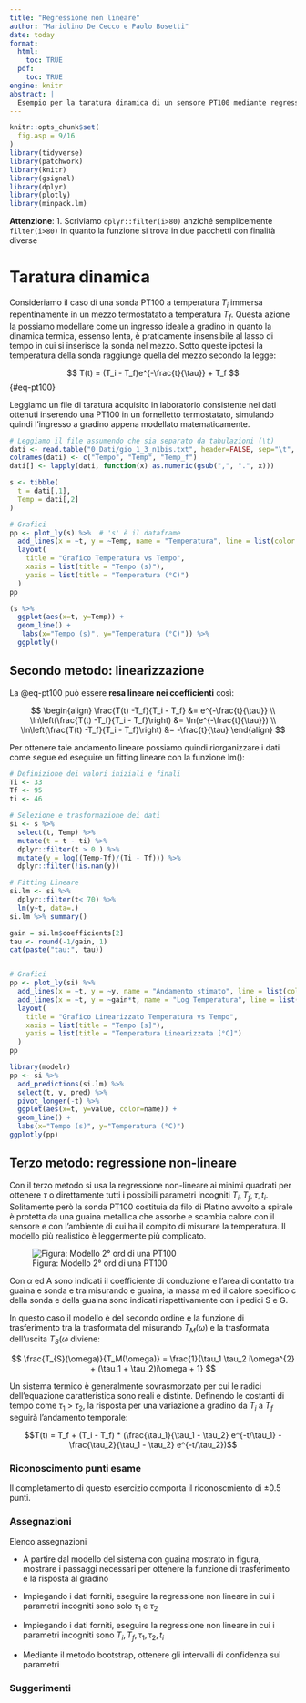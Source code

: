 ```yaml
---
title: "Regressione non lineare"
author: "Mariolino De Cecco e Paolo Bosetti"
date: today
format: 
  html:
    toc: TRUE
  pdf:
    toc: TRUE
engine: knitr
abstract: |
  Esempio per la taratura dinamica di un sensore PT100 mediante regressione lneare e non-lineare ai minimi quadrati.
---
```


```r
knitr::opts_chunk$set(
  fig.asp = 9/16
)
library(tidyverse)
library(patchwork)
library(knitr)
library(gsignal)
library(dplyr)
library(plotly)
library(minpack.lm)
```

:::{.content-visible when-format="html"}
::: column-margin
**Attenzione**: 
1. Scriviamo `dplyr::filter(i>80)` anziché semplicemente `filter(i>80)` in quanto la funzione si trova in due pacchetti con finalità diverse
:::
:::


# Taratura dinamica

Consideriamo il caso di una sonda PT100 a temperatura $T_i$ immersa repentinamente in un mezzo termostatato a temperatura $T_f$. Questa azione la possiamo modellare come un ingresso ideale a gradino in quanto la dinamica termica, essenso lenta, è praticamente insensibile al lasso di tempo in cui si inserisce la sonda nel mezzo.
Sotto queste ipotesi la temperatura della sonda raggiunge quella del mezzo secondo la legge:

$$
T(t) = (T_i - T_f)e^{-\frac{t}{\tau}} + T_f
$$ {#eq-pt100}


Leggiamo un file di taratura acquisito in laboratorio consistente nei dati ottenuti inserendo una PT100 in un fornelletto termostatato, simulando quindi l'ingresso a gradino appena modellato matematicamente.

```r
# Leggiamo il file assumendo che sia separato da tabulazioni (\t)
dati <- read.table("0_Dati/gio_1_3_n1bis.txt", header=FALSE, sep="\t", dec=",", stringsAsFactors=FALSE)
colnames(dati) <- c("Tempo", "Temp", "Temp_f")
dati[] <- lapply(dati, function(x) as.numeric(gsub(",", ".", x)))

s <- tibble(
  t = dati[,1],
  Temp = dati[,2]
)

# Grafici
pp <- plot_ly(s) %>%  # 's' è il dataframe
  add_lines(x = ~t, y = ~Temp, name = "Temperatura", line = list(color = "red")) %>%
  layout(
    title = "Grafico Temperatura vs Tempo",
    xaxis = list(title = "Tempo (s)"),
    yaxis = list(title = "Temperatura (°C)")
  )
pp


```

:::{.callout-tip title="Con GGPlot2"}
```r
(s %>% 
  ggplot(aes(x=t, y=Temp)) +
  geom_line() +
   labs(x="Tempo (s)", y="Temperatura (°C)")) %>% 
  ggplotly()
```
:::

## Secondo metodo: linearizzazione

La @eq-pt100 può essere **resa lineare nei coefficienti** così:

$$
\begin{align}
\frac{T(t) -T_f}{T_i - T_f} &= e^{-\frac{t}{\tau}} \\
\ln\left(\frac{T(t) -T_f}{T_i - T_f}\right) &= \ln(e^{-\frac{t}{\tau}}) \\
\ln\left(\frac{T(t) -T_f}{T_i - T_f}\right) &= -\frac{t}{\tau}
\end{align}
$$

Per ottenere tale andamento lineare possiamo quindi riorganizzare i dati come segue ed eseguire un fitting lineare con la funzione lm():

```r

# Definizione dei valori iniziali e finali
Ti <- 33
Tf <- 95
ti <- 46

# Selezione e trasformazione dei dati
si <- s %>% 
  select(t, Temp) %>% 
  mutate(t = t - ti) %>%
  dplyr::filter(t > 0 ) %>%
  mutate(y = log((Temp-Tf)/(Ti - Tf))) %>% 
  dplyr::filter(!is.nan(y))

# Fitting Lineare
si.lm <- si %>% 
  dplyr::filter(t< 70) %>%
  lm(y~t, data=.) 
si.lm %>% summary()

gain = si.lm$coefficients[2]
tau <- round(-1/gain, 1)
cat(paste("tau:", tau))


# Grafici
pp <- plot_ly(si) %>% 
  add_lines(x = ~t, y = ~y, name = "Andamento stimato", line = list(color = "red")) %>%
  add_lines(x = ~t, y = ~gain*t, name = "Log Temperatura", line = list(color = "blue")) %>%
  layout(
    title = "Grafico Linearizzato Temperatura vs Tempo",
    xaxis = list(title = "Tempo [s]"),
    yaxis = list(title = "Temperatura Linearizzata [°C]")
  )
pp

```

:::{.callout-tip title="Con GGPlot2"}
```r
library(modelr)
pp <- si %>% 
  add_predictions(si.lm) %>% 
  select(t, y, pred) %>% 
  pivot_longer(-t) %>% 
  ggplot(aes(x=t, y=value, color=name)) +
  geom_line() +
  labs(x="Tempo (s)", y="Temperatura (°C)")
ggplotly(pp)
```
:::

## Terzo metodo: regressione non-lineare

Con il terzo metodo si usa la regressione non-lineare ai minimi quadrati per ottenere  $\tau$ o direttamente tutti i possibili parametri incogniti $T_i, T_f, \tau, t_i$.
Solitamente però la sonda PT100 costituia da filo di Platino avvolto a spirale è protetta da una guaina metallica che assorbe e scambia calore con il sensore e con l'ambiente di cui ha il compito di misurare la temperatura. Il modello più realistico è leggermente più complicato.

![Figura: Modello 2° ord di una PT100](0_DisFig/PT100_2ord.png)

Con $\alpha$ ed A sono indicati il coefficiente di conduzione e l’area di contatto tra guaina e sonda e tra misurando e guaina, la massa m ed il calore specifico c della sonda e della guaina sono indicati rispettivamente con i pedici S e G.

In questo caso il modello è del secondo ordine e la funzione di trasferimento tra la trasformata del misurando $T_M(\omega)$ e la trasformata dell'uscita $T_{S}(\omega$ diviene:

$$ \frac{T_{S}(\omega)}{T_M(\omega)} = \frac{1}{\tau_1 \tau_2 i\omega^{2} + (\tau_1 + \tau_2)i\omega + 1} $$

Un sistema termico è generalmente sovrasmorzato per cui le radici dell'equazione caratteristica sono reali e distinte. Definendo le costanti di tempo come $\tau_1$ > $\tau_2$, la risposta per una variazione a gradino da $T_i$ a $T_f$ seguirà l'andamento temporale:

$$T(t) = T_f + (T_i - T_f) * (\frac{\tau_1}{\tau_1 - \tau_2} e^{-t/\tau_1} - \frac{\tau_2}{\tau_1 - \tau_2} e^{-t/\tau_2})$$



:::{.callout-note title="Esercitazione"}

### Riconoscimento punti esame {.unnumbered}

Il completamento di questo esercizio comporta il riconoscmiento di ±0.5 punti.

### Assegnazioni {.unnumbered}

Elenco assegnazioni

- A partire dal modello del sistema con guaina mostrato in figura,  
  mostrare i passaggi necessari per ottenere la funzione di trasferimento  
  e la risposta al gradino  

- Impiegando i dati forniti, eseguire la regressione non lineare in cui i  
  parametri incogniti sono solo $\tau_1$ e $\tau_2$  

- Impiegando i dati forniti, eseguire la regressione non lineare in cui i  
  parametri incogniti sono $T_i, T_f, \tau_1, \tau_2, t_i$  

- Mediante il metodo bootstrap, ottenere gli intervalli di confidenza sui  
  parametri  

### Suggerimenti {.unnumbered}


:::



